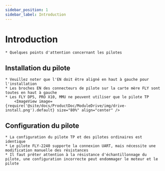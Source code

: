 ```yaml
---
sidebar_position: 1
sidebar_label: Introduction
---
```




# Introduction

    * Quelques points d'attention concernant les pilotes


## Installation du pilote

    * Veuillez noter que l'EN doit être aligné en haut à gauche pour l'installation
    * Les broches EN des connecteurs de pilote sur la carte mère FLY sont toutes en haut à gauche
    * Les FLY DP5, PRO X10, MMU ne peuvent utiliser que le pilote TP
        <ImageView image={require('@site/docs/ProductDoc/ModuleDrive/img/drive-install.png').default} size="80%" align="center" />

## Configuration du pilote

    * La configuration du pilote TP et des pilotes ordinaires est identique
    * Le pilote FLY-2240 supporte la connexion UART, mais nécessite une modification manuelle des résistances
    * Il faut prêter attention à la résistance d'échantillonnage du pilote, une configuration incorrecte peut endommager le moteur et le pilote

